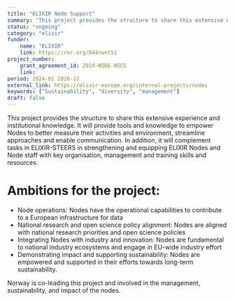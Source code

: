 ```yaml
---
title: "ELIXIR Node Support"
summary: "This project provides the structure to share this extensive experience and institutional knowledge. It will provide tools and knowledge to empower Nodes to better measure their activities and environment, streamline approaches, and enable communication."
status: "ongoing"
category: "elixir"
funder:
    name: "ELIXIR"
    link: https://ror.org/044rwnt51
project_number:
    grant_agreement_id: 2024-NODE-NSCS
    link: 
period: 2024-01 2026-12
external_link: https://elixir-europe.org/internal-projects/nodes
keywords: ["Sustainability", "diversity", "management"]
draft: false
---
```


This project provides the structure to share this extensive experience and institutional knowledge. 
It will provide tools and knowledge to empower Nodes to better measure their activities and environment, streamline approaches and enable communication.
In addition, it will complement tasks in ELIXIR-STEERS in strengthening and equipping ELIXIR Nodes and Node staff with key organisation, management and training skills and resources.

# Ambitions for the project:
* Node operations: Nodes have the operational capabilities to contribute to a European infrastructure for data
* National research and open science policy alignment: Nodes are aligned with national research priorities and open science policies
* Integrating Nodes with industry and innovation: Nodes are fundamental to national industry ecosystems and engage in EU-wide industry effort
* Demonstrating impact and supporting sustainability: Nodes are empowered and supported in their efforts towards long-term sustainability. 

Norway is co-leading this project and involved in the management, sustainability, and impact of the nodes.
